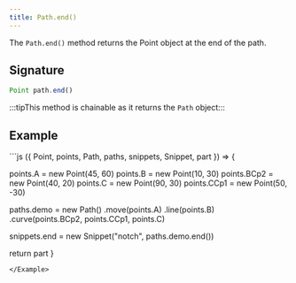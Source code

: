 ```yaml
---
title: Path.end()
---
```


The `Path.end()` method returns the Point object at the end of the path.

## Signature

```js
Point path.end()
```

:::tipThis method is chainable as it returns the `Path` object:::

## Example

<Example caption="Example of the Path.end() method">
```js
({ Point, points, Path, paths, snippets, Snippet, part }) => {

  points.A = new Point(45, 60)
  points.B = new Point(10, 30)
  points.BCp2 = new Point(40, 20)
  points.C = new Point(90, 30)
  points.CCp1 = new Point(50, -30)

  paths.demo = new Path()
    .move(points.A)
    .line(points.B)
    .curve(points.BCp2, points.CCp1, points.C)

  snippets.end = new Snippet("notch", paths.demo.end())

  return part
}
```
</Example>
